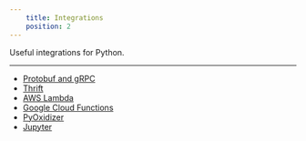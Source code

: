 ```yaml
---
    title: Integrations
    position: 2
---
```


Useful integrations for Python.

---

- [Protobuf and gRPC](doc:protobuf-python)
- [Thrift](doc:thrift-python)
- [AWS Lambda](doc:awslambda-python)
- [Google Cloud Functions](doc:google-cloud-function-python)
- [PyOxidizer](doc:pyoxidizer)
- [Jupyter](doc:jupyter)
